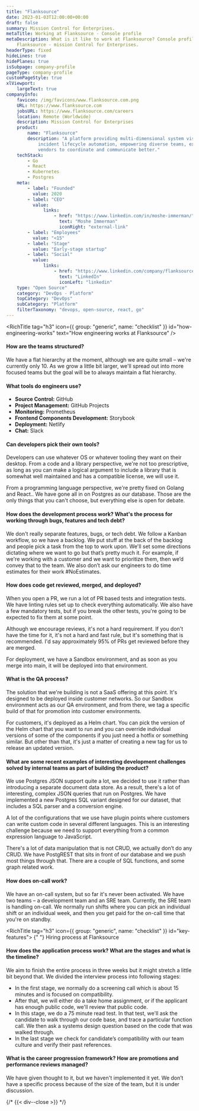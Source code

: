 ```yaml
---
title: "Flanksource"
date: 2023-01-03T12:00:00+00:00
draft: false
summary: Mission Control for Enterprises.
metaTitle: Working at Flanksource - Console profile
metaDescription: What is it like to work at Flanksource? Console profile behind the scenes at
    Flanksource - mission Control for Enterprises.
headerType: fixed
hideLines: true
hidePlanes: true
isSubpage: company-profile
pageType: company-profile
customPageStyle: true
xlViewport:
    largeText: true
companyInfo:
    favicon: /img/favicons/www.flanksource.com.png
    URL: https://www.flanksource.com
    jobsURL: https://www.flanksource.com/careers
    location: Remote (Worldwide)
    description: Mission Control for Enterprises
    product:
        name: "Flanksource"
        description: "A platform providing multi-dimensional system visibility with integrated
            incident lifecycle automation, empowering diverse teams, executives and
            vendors to coordinate and communicate better."
    techStack:
        - Go
        - React
        - Kubernetes
        - Postgres
    meta:
        - label: "Founded"
          value: 2020
        - label: "CEO"
          value:
              links:
                  - href: "https://www.linkedin.com/in/moshe-immerman/"
                    text: "Moshe Immerman"
                    iconRight: "external-link"
        - label: "Employees"
          value: "<15"
        - label: "Stage"
          value: "Early-stage startup"
        - label: "Social"
          value:
              links:
                  - href: "https://www.linkedin.com/company/flanksource/"
                    text: "LinkedIn"
                    iconLeft: "linkedin"
    type: "Open Source"
    category: "DevOps - Platform"
    topCategory: "DevOps"
    subCategory: "Platform"
    filterTaxonomy: "devops, open-source, react, go"
---
```


<span id="wrapper-1" className="nav-anchor" anchor-name="how-engineering-works"></span>

<RichTitle tag="h3" icon={{ group: "generic", name: "checklist" }} id="how-engineering-works" text="How engineering works at Flanksource" />

#### How are the teams structured?

We have a flat hierarchy at the moment, although we are quite small – we're
currently only 10. As we grow a little bit larger, we'll spread out into more
focused teams but the goal will be to always maintain a flat hierarchy.

#### What tools do engineers use?

-   **Source Control:** GitHub
-   **Project Management:** GitHub Projects
-   **Monitoring:** Prometheus
-   **Frontend Components Development:** Storybook
-   **Deployment:** Netlify
-   **Chat:** Slack

#### Can developers pick their own tools?

Developers can use whatever OS or whatever tooling they want on their desktop.
From a code and a library perspective, we're not too prescriptive, as long as
you can make a logical argument to include a library that is somewhat well
maintained and has a compatible license, we will use it.

From a programming language perspective, we're pretty fixed on Golang and
React.. We have gone all in on Postgres as our database. Those are the only
things that you can't choose, but everything else is open for debate.

#### How does the development process work? What's the process for working through bugs, features and tech debt?

We don't really separate features, bugs, or tech debt. We follow a Kanban
workflow, so we have a backlog. We put stuff at the back of the backlog and
people pick a task from the top to work upon. We'll set some directions
dictating where we want to go but that’s pretty much it. For example, if we're
working with a customer and we want to prioritize them, then we’d convey that to
the team. We also don’t ask our engineers to do time estimates for their work
#NoEstimates.

#### How does code get reviewed, merged, and deployed?

When you open a PR, we run a lot of PR based tests and integration tests. We
have linting rules set up to check everything automatically. We also have a few
mandatory tests, but if you break the other tests, you're going to be expected
to fix them at some point.

Although we encourage reviews, it's not a hard requirement. If you don't have
the time for it, it's not a hard and fast rule, but it's something that is
recommended. I'd say approximately 95% of PRs get reviewed before they are
merged.

For deployment, we have a Sandbox environment, and as soon as you merge into
main, it will be deployed into that environment.

#### What is the QA process?

The solution that we're building is not a SaaS offering at this point. It's
designed to be deployed inside customer networks. So our Sandbox environment
acts as our QA environment, and from there, we tag a specific build of that for
promotion into customer environments.

For customers, it's deployed as a Helm chart. You can pick the version of the
Helm chart that you want to run and you can override individual versions of some
of the components if you just need a hotfix or something similar. But other than
that, it's just a matter of creating a new tag for us to release an updated
version.

#### What are some recent examples of interesting development challenges solved by internal teams as part of building the product?

We use Postgres JSON support quite a lot, we decided to use it rather than
introducing a separate document data store. As a result, there's a lot of
interesting, complex JSON queries that run on Postgres. We have implemented a
new Postgres SQL variant designed for our dataset, that includes a SQL parser
and a conversion engine.

A lot of the configurations that we use have plugin points where customers can
write custom code in several different languages. This is an interesting
challenge because we need to support everything from a common expression
language to JavaScript.

There's a lot of data manipulation that is not CRUD, we actually don’t do any
CRUD. We have PostgREST that sits in front of our database and we push most
things through that. There are a couple of SQL functions, and some graph related
work.

#### How does on-call work?

We have an on-call system, but so far it's never been activated. We have two
teams – a development team and an SRE team. Currently, the SRE team is handling
on-call. We normally run shifts where you can pick an individual shift or an
individual week, and then you get paid for the on-call time that you're on
standby.

<span id="wrapper-2" className="nav-anchor" anchor-name="hiring-process"></span>

<RichTitle tag="h3" icon={{ group: "generic", name: "checklist" }} id="key-features">
    {" "}
    Hiring process at Flanksource
</RichTitle>

#### How does the application process work? What are the stages and what is the timeline?

We aim to finish the entire process in three weeks but it might stretch a little bit beyond that. We divided the interview process into following stages:

-   In the first stage, we normally do a screening call which is about 15 minutes
    and is focused on compatibility.
-   After that, we will either do a take home assignment, or if the applicant has
    enough public code, we'll review that public code.
-   In this stage, we do a 75 minute read test. In that test, we'll ask the
    candidate to walk through our code base, and trace a particular function call.
    We then ask a systems design question based on the code that was walked
    through.
-   In the last stage we check for candidate’s compatibility with our team culture
    and verify their past references.

#### What is the career progression framework? How are promotions and performance reviews managed?

We have given thought to it, but we haven't implemented it yet. We don’t have a
specific process because of the size of the team, but it is under discussion.

{/* {{< div--close >}} */}

